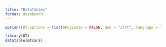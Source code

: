 ```yaml
---
title: "DataTables"
format: dashboard
---
```


```r
options(DT.options = list(bPaginate = FALSE, dom = "ifrt", language = list(info = "Showing _TOTAL_ entries")))
```

```r
library(DT)
datatable(mtcars)
```

